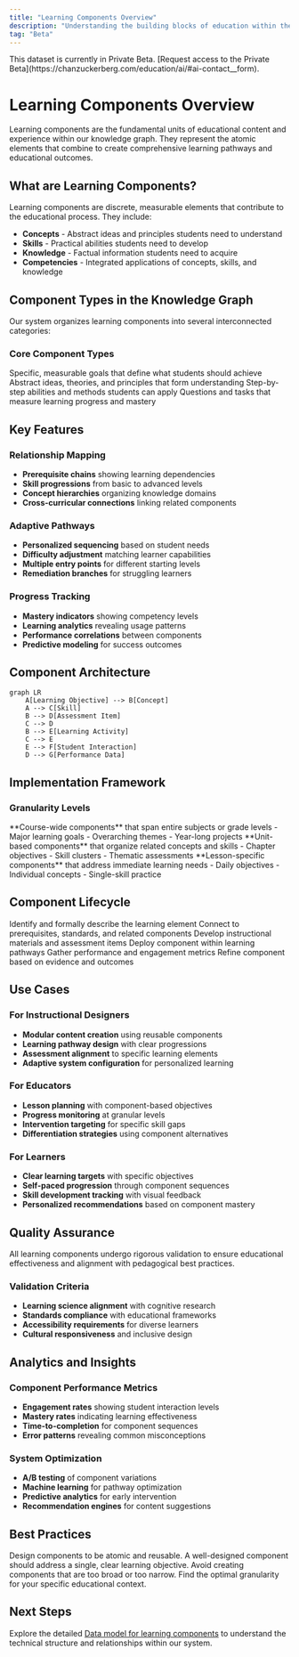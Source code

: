 ```yaml
---
title: "Learning Components Overview"
description: "Understanding the building blocks of education within the knowledge graph system"
tag: "Beta"
---
```


<Note>
This dataset is currently in Private Beta. [Request access to the Private Beta](https://chanzuckerberg.com/education/ai/#ai-contact__form).
</Note>

# Learning Components Overview

Learning components are the fundamental units of educational content and experience within our knowledge graph. They represent the atomic elements that combine to create comprehensive learning pathways and educational outcomes.

## What are Learning Components?

Learning components are discrete, measurable elements that contribute to the educational process. They include:

- **Concepts** - Abstract ideas and principles students need to understand
- **Skills** - Practical abilities students need to develop
- **Knowledge** - Factual information students need to acquire
- **Competencies** - Integrated applications of concepts, skills, and knowledge

## Component Types in the Knowledge Graph

Our system organizes learning components into several interconnected categories:

### Core Component Types

<CardGroup cols={2}>
  <Card title="Learning Objectives" icon="target">
    Specific, measurable goals that define what students should achieve
  </Card>
  <Card title="Conceptual Knowledge" icon="lightbulb">
    Abstract ideas, theories, and principles that form understanding
  </Card>
  <Card title="Procedural Skills" icon="gears">
    Step-by-step abilities and methods students can apply
  </Card>
  <Card title="Assessment Items" icon="check-circle">
    Questions and tasks that measure learning progress and mastery
  </Card>
</CardGroup>

## Key Features

### Relationship Mapping
- **Prerequisite chains** showing learning dependencies
- **Skill progressions** from basic to advanced levels
- **Concept hierarchies** organizing knowledge domains
- **Cross-curricular connections** linking related components

### Adaptive Pathways
- **Personalized sequencing** based on student needs
- **Difficulty adjustment** matching learner capabilities
- **Multiple entry points** for different starting levels
- **Remediation branches** for struggling learners

### Progress Tracking
- **Mastery indicators** showing competency levels
- **Learning analytics** revealing usage patterns
- **Performance correlations** between components
- **Predictive modeling** for success outcomes

## Component Architecture

```mermaid
graph LR
    A[Learning Objective] --> B[Concept]
    A --> C[Skill]
    B --> D[Assessment Item]
    C --> D
    B --> E[Learning Activity]
    C --> E
    E --> F[Student Interaction]
    D --> G[Performance Data]
```

## Implementation Framework

### Granularity Levels

<Tabs>
  <Tab title="Macro Level">
    **Course-wide components** that span entire subjects or grade levels
    - Major learning goals
    - Overarching themes
    - Year-long projects
  </Tab>
  <Tab title="Meso Level">
    **Unit-based components** that organize related concepts and skills
    - Chapter objectives
    - Skill clusters
    - Thematic assessments
  </Tab>
  <Tab title="Micro Level">
    **Lesson-specific components** that address immediate learning needs
    - Daily objectives
    - Individual concepts
    - Single-skill practice
  </Tab>
</Tabs>

## Component Lifecycle

<Steps>
  <Step title="Component Definition">
    Identify and formally describe the learning element
  </Step>
  <Step title="Relationship Mapping">
    Connect to prerequisites, standards, and related components
  </Step>
  <Step title="Content Creation">
    Develop instructional materials and assessment items
  </Step>
  <Step title="Implementation">
    Deploy component within learning pathways
  </Step>
  <Step title="Data Collection">
    Gather performance and engagement metrics
  </Step>
  <Step title="Optimization">
    Refine component based on evidence and outcomes
  </Step>
</Steps>

## Use Cases

### For Instructional Designers
- **Modular content creation** using reusable components
- **Learning pathway design** with clear progressions
- **Assessment alignment** to specific learning elements
- **Adaptive system configuration** for personalized learning

### For Educators
- **Lesson planning** with component-based objectives
- **Progress monitoring** at granular levels
- **Intervention targeting** for specific skill gaps
- **Differentiation strategies** using component alternatives

### For Learners
- **Clear learning targets** with specific objectives
- **Self-paced progression** through component sequences
- **Skill development tracking** with visual feedback
- **Personalized recommendations** based on component mastery

## Quality Assurance

<Note>
All learning components undergo rigorous validation to ensure educational effectiveness and alignment with pedagogical best practices.
</Note>

### Validation Criteria
- **Learning science alignment** with cognitive research
- **Standards compliance** with educational frameworks
- **Accessibility requirements** for diverse learners
- **Cultural responsiveness** and inclusive design

## Analytics and Insights

### Component Performance Metrics
- **Engagement rates** showing student interaction levels
- **Mastery rates** indicating learning effectiveness
- **Time-to-completion** for component sequences
- **Error patterns** revealing common misconceptions

### System Optimization
- **A/B testing** of component variations
- **Machine learning** for pathway optimization
- **Predictive analytics** for early intervention
- **Recommendation engines** for content suggestions

## Best Practices

<Tip>
Design components to be atomic and reusable. A well-designed component should address a single, clear learning objective.
</Tip>

<Warning>
Avoid creating components that are too broad or too narrow. Find the optimal granularity for your specific educational context.
</Warning>

## Next Steps

Explore the detailed [Data model for learning components](/knowledge-graph/data-model-learning-components) to understand the technical structure and relationships within our system. 